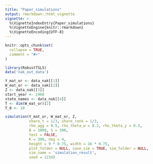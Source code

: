 ```yaml
---
title: "Paper_simulations"
output: rmarkdown::html_vignette
vignette: >
  %\VignetteIndexEntry{Paper_simulations}
  %\VignetteEngine{knitr::rmarkdown}
  %\VignetteEncoding{UTF-8}
---
```


```r
knitr::opts_chunk$set(
  collapse = TRUE,
  comment = "#>"
)
```

```r
library(RobustTSLS)
data('nak_out_data')
```

```r
Y_mat_or <- data_nak[[1]]
W_mat_or <- data_nak[[2]]
Z <- data_nak[[3]]
start_year <- 1968
state_names <- data_nak[[4]]
T <- dim(W_mat_or)[2]
T_0 <- 10
```


```r
simulation(Y_mat_or, W_mat_or, Z, 
           share_t = 1/3, share_rank = 1/3, 
           rho_agg = 0.5, rho_theta_w = 0.2, rho_theta_y = 0.3, 
           B = 1000, S = 300, 
           test = FALSE, 
           K = 300, deg = 4, 
           height = 9 * 0.75, width = 16 * 0.75, 
           plot_folder = NULL, save_sim = TRUE, sim_folder = NULL, 
           sim_name = 'simulation_result', 
           seed = 1234)

```
